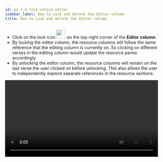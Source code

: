 ```yaml
---
id: p2-7-4-lock-unlock-editor
sidebar_label: How to Lock and Unlock the Editor column
title: How to Lock and Unlock the Editor column
---
```


-   Click on the lock icon <img src="/autographaAssetsV2/how-to/lock.png" width="30px" alt=""/> on the top-right corner of the **Editor column.** 
-   By locking the editor column, the resource columns will follow the same reference that the editing column is currently on. So clicking on different verses in the editing column would update the resource panes accordingly.
-   By unlocking the editor column, the resource columns will remain on the last verse the user clicked on before unlocking. This also allows the user to independently explore separate references in the resource sections.

<video controls src="/autographaAssetsV2/how-to/lock-unlock.mov" width="100%" type="video/mov"/>
